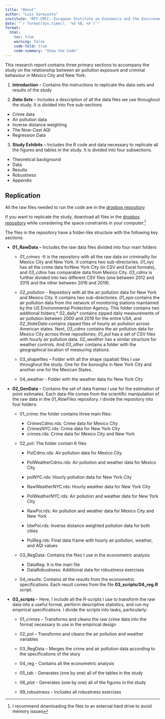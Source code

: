 ```yaml
---
title: "About"
author: "Luis Sarmiento"
institute: "RFF-CMCC: European Institute on Economics and the Environment"
date: "`r format(Sys.time(), '%d %B, %Y')`"
format: 
  html: 
    toc: true
    warning: false
    code-fold: true
    code-summary: "Show the Code"
---
```



This research report contains three primary sections to accompany the study on the relationship between air pollution exposure and criminal behaviour in Mexico City and New York.

1.  **Introduction** -- Contains the instructions to replicate the data-sets and results of the study

2.  ***Data Sets*** -- Includes a description of all the data files we use throughout the study. It is divided into five sub-sections

::: incremental
-   Crime data
-   Air pollution data
-   Inverse distance weighting
-   The Now-Cast AQI
-   Regression Data
:::

3.  **Study Exhibits** -- Includes the R code and data necessary to replicate all the figures and tables in the study. It is divided into four subsections.

- Theoretical background
- Data
- Results
- Robustness
- Appendix

## Replication

All the raw files needed to run the code are in the [dropbox repository](https://www.dropbox.com/sh/9oyfzolf4rz42s6/AABbCWzqnDNQckt60qpniEuMa?dl=0)

If you want to replicate the study, download all files in the [dropbox repository](https://www.dropbox.com/sh/9oyfzolf4rz42s6/AABbCWzqnDNQckt60qpniEuMa?dl=0) while considering the space constraints in your computer.[^1] 

The files in the repository have a folder-like structure with the following key sections:

[^1]: I recommend downloading the files to an external hard drive to avoid memory issues

-   **01_RawData** -- Includes the raw data files divided into four main folders

    -   *01_crimes* -It is the repository with all the raw data on criminality for Mexico City and New York. It contains two sub-directories. *01_nyc* has all the crime data forNew York City (in CSV and Excel formats), and *03_cdmx* has comparable data from Mexico City. *03_cdmx* is further divided into two different CSV files (one between 2012 and 2015 and the other between 2016 and 2019).


    -   *02_pollution* - Repository with all the air pollution data for New York and Mexico City. It contains two sub-directories. *01_epa* contains the air pollution data from the network of monitoring stations maintained by the US Environmental Protection Agency. This folder contains two additional folders;* 02_daily* contains zipped daily measurements of air pollution between 2000 and 2019 for the entire USA, and *02_StateData* contains zipped files of hourly air pollution across American states. Next, *03_cdmx* contains the air pollution data for Mexico City across three repositories; *01_pol* has a set of CSV files with hourly air pollution data. *02_weather* has a similar structure for weather controls. And *03_other* contains a folder with the geographical location of measuring stations.

    -   03_shapefiles -- Folder with all the shape (spatial) files I use throughout the study. One for the boroughs in New York City and another one for the Mexican States.

    -   04_weather - Folder with the weather data for New York City

-   **02_GenData** -- Contains the set of data frames I use for the estimation of point estimates. Each data-file comes from the scientific manipulation of the raw data in the *01_RawFiles* repository. I divide the repository into four folders:

    -   01_crime: the folder contains three main files: 
        -  CrimesCdmx.rds: Crime data for Mexico City
        -  CrimesNYC.rds: Crime data for New York City
        -  crimes.rds: Crime data for Mexico City and New York

    -   02_pol: The folder contain 6 files

        -   PolCdmx.rds: Air pollution data for Mexico City

        -   PolWeatherCdmx.rds: Air pollution and weather data for Mexico City

        -   polNYC.rds: Hourly pollution data for New York City

        -   RawWeatherNYC.rds: Hourly weather data for New York City

        -   PolWeatherNYC.rds: Air pollution and weather data for New York City

        -   RawPol.rds: Air pollution and weather data for Mexico City and New York

        -   IdwPol.rds: Inverse distance weighted pollution data for both cities

        -   PolReg.rds: Final data frame with hourly air pollution, weather, and AQI values

    -   03_RegData: Contains the files I use in the econometric analysis
    
        - DataReg: It is the main file
        - DataRobustness: Additional data for robustness exercises
        
    -   04_results: Contains all the results from the econometric specifications. Each result comes from the file **03_scripts/04_reg.R** script.

-   **03_scripts** -- Here, I include all the R-scripts I use to transform the raw data into a useful format, perform descriptive statistics, and run my empirical specifications. I divide the scripts into tasks, particularly:

    -   01_crimes -- Transforms and cleans the raw crime data into the format necessary to use in the empirical design

    -   02_pol -- Transforms and cleans the air pollution and weather variables

    -   03_RegData -- Merges the crime and air pollution data according to the specifications of the stury

    -   04_reg - Contains all the econometric analysis

    -   05_tab - Generates (one by one) all of the tables in the study

    -   06_plot - Generates (one by one) all of the figures in the study

    -   99_robustness -- Includes all robustness exercises
